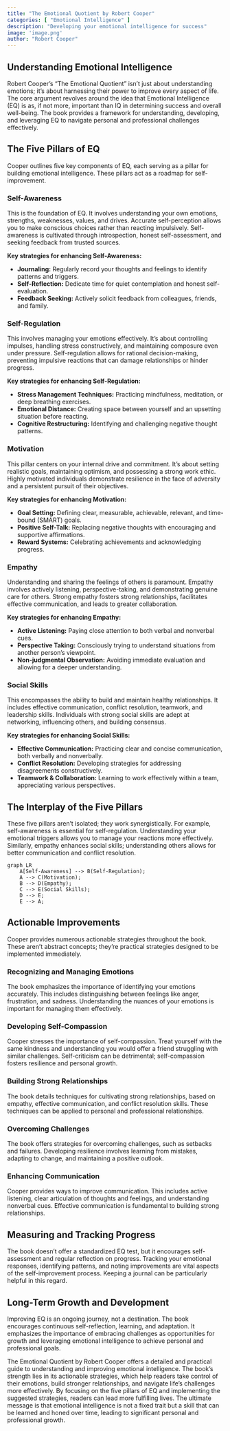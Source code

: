 ```yaml
---
title: "The Emotional Quotient by Robert Cooper"
categories: [ "Emotional Intelligence" ]
description: "Developing your emotional intelligence for success"
image: 'image.png'
author: "Robert Cooper"
---
```

## Understanding Emotional Intelligence

Robert Cooper's "The Emotional Quotient" isn't just about understanding emotions; it's about harnessing their power to improve every aspect of life.  The core argument revolves around the idea that Emotional Intelligence (EQ) is as, if not more, important than IQ in determining success and overall well-being.  The book provides a framework for understanding, developing, and leveraging EQ to navigate personal and professional challenges effectively.

## The Five Pillars of EQ

Cooper outlines five key components of EQ, each serving as a pillar for building emotional intelligence. These pillars act as a roadmap for self-improvement.

### Self-Awareness

This is the foundation of EQ.  It involves understanding your own emotions, strengths, weaknesses, values, and drives.  Accurate self-perception allows you to make conscious choices rather than reacting impulsively.  Self-awareness is cultivated through introspection, honest self-assessment, and seeking feedback from trusted sources.

**Key strategies for enhancing Self-Awareness:**

* **Journaling:** Regularly record your thoughts and feelings to identify patterns and triggers.
* **Self-Reflection:** Dedicate time for quiet contemplation and honest self-evaluation.
* **Feedback Seeking:** Actively solicit feedback from colleagues, friends, and family.

### Self-Regulation

This involves managing your emotions effectively.  It's about controlling impulses, handling stress constructively, and maintaining composure even under pressure.  Self-regulation allows for rational decision-making, preventing impulsive reactions that can damage relationships or hinder progress.

**Key strategies for enhancing Self-Regulation:**

* **Stress Management Techniques:** Practicing mindfulness, meditation, or deep breathing exercises.
* **Emotional Distance:** Creating space between yourself and an upsetting situation before reacting.
* **Cognitive Restructuring:** Identifying and challenging negative thought patterns.


### Motivation

This pillar centers on your internal drive and commitment. It's about setting realistic goals, maintaining optimism, and possessing a strong work ethic.  Highly motivated individuals demonstrate resilience in the face of adversity and a persistent pursuit of their objectives.

**Key strategies for enhancing Motivation:**

* **Goal Setting:** Defining clear, measurable, achievable, relevant, and time-bound (SMART) goals.
* **Positive Self-Talk:** Replacing negative thoughts with encouraging and supportive affirmations.
* **Reward Systems:** Celebrating achievements and acknowledging progress.


### Empathy

Understanding and sharing the feelings of others is paramount.  Empathy involves actively listening, perspective-taking, and demonstrating genuine care for others.  Strong empathy fosters strong relationships, facilitates effective communication, and leads to greater collaboration.


**Key strategies for enhancing Empathy:**

* **Active Listening:** Paying close attention to both verbal and nonverbal cues.
* **Perspective Taking:** Consciously trying to understand situations from another person's viewpoint.
* **Non-judgmental Observation:** Avoiding immediate evaluation and allowing for a deeper understanding.

### Social Skills

This encompasses the ability to build and maintain healthy relationships. It includes effective communication, conflict resolution, teamwork, and leadership skills.  Individuals with strong social skills are adept at networking, influencing others, and building consensus.

**Key strategies for enhancing Social Skills:**

* **Effective Communication:** Practicing clear and concise communication, both verbally and nonverbally.
* **Conflict Resolution:** Developing strategies for addressing disagreements constructively.
* **Teamwork & Collaboration:** Learning to work effectively within a team, appreciating various perspectives.


## The Interplay of the Five Pillars

These five pillars aren't isolated; they work synergistically. For example, self-awareness is essential for self-regulation. Understanding your emotional triggers allows you to manage your reactions more effectively. Similarly, empathy enhances social skills; understanding others allows for better communication and conflict resolution.

```mermaid
graph LR
    A[Self-Awareness] --> B(Self-Regulation);
    A --> C(Motivation);
    B --> D(Empathy);
    C --> E(Social Skills);
    D --> E;
    E --> A;
```

## Actionable Improvements

Cooper provides numerous actionable strategies throughout the book. These aren't abstract concepts; they're practical strategies designed to be implemented immediately.


### Recognizing and Managing Emotions

The book emphasizes the importance of identifying your emotions accurately. This includes distinguishing between feelings like anger, frustration, and sadness. Understanding the nuances of your emotions is important for managing them effectively.


### Developing Self-Compassion

Cooper stresses the importance of self-compassion.  Treat yourself with the same kindness and understanding you would offer a friend struggling with similar challenges.  Self-criticism can be detrimental; self-compassion fosters resilience and personal growth.


### Building Strong Relationships

The book details techniques for cultivating strong relationships, based on empathy, effective communication, and conflict resolution skills.  These techniques can be applied to personal and professional relationships.



### Overcoming Challenges

The book offers strategies for overcoming challenges, such as setbacks and failures.  Developing resilience involves learning from mistakes, adapting to change, and maintaining a positive outlook.


### Enhancing Communication

Cooper provides ways to improve communication. This includes active listening, clear articulation of thoughts and feelings, and understanding nonverbal cues. Effective communication is fundamental to building strong relationships.


## Measuring and Tracking Progress

The book doesn't offer a standardized EQ test, but it encourages self-assessment and regular reflection on progress.  Tracking your emotional responses, identifying patterns, and noting improvements are vital aspects of the self-improvement process. Keeping a journal can be particularly helpful in this regard.

##  Long-Term Growth and Development

Improving EQ is an ongoing journey, not a destination.  The book encourages continuous self-reflection, learning, and adaptation.  It emphasizes the importance of embracing challenges as opportunities for growth and leveraging emotional intelligence to achieve personal and professional goals.



The Emotional Quotient by Robert Cooper offers a detailed and practical guide to understanding and improving emotional intelligence. The book's strength lies in its actionable strategies, which help readers take control of their emotions, build stronger relationships, and navigate life's challenges more effectively. By focusing on the five pillars of EQ and implementing the suggested strategies, readers can lead more fulfilling lives. The ultimate message is that emotional intelligence is not a fixed trait but a skill that can be learned and honed over time, leading to significant personal and professional growth.

